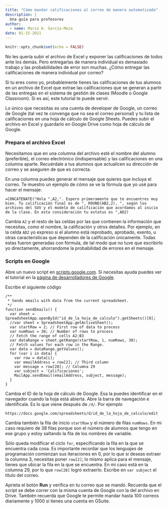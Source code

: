 ```yaml
---
title: "Cómo mandar calificaciones al correo de manera automatizada"
description: |
  Una guía para profesores
author:
  - name: Mario A. García-Meza
date: 01-15-2021
---
```


```r
knitr::opts_chunk$set(echo = FALSE)
```

No les quería subir el archivo de Excel y exponer las calificaciones de todos ante los demás. Pero entregarlas de manera individual es demasiado trabajo y las probabilidades de error son muchas. ¿Cómo entregar las calificaciones de manera individual por correo?

Si tu eres como yo, probablemente tienes las calificaciones de tus alumnos en un archivo de Excel que extrae las calificaciones que se generan a partir de las entregas en el sistema de gestión de clases (Moodle o Google Classroom). Si es así, este tutorial te puede servir.

Lo único que necesitas es una cuenta de developer de Google, un correo de Google (tal vez te convenga que no sea el correo personal) y tu lista de calificaciones en una hoja de cálculo de Google Sheets. Puedes subir el archivo en Excel y guardarlo en Google Drive como hoja de cálculo de Google.

### Prepara el archivo Excel

Necesitamos que en una columna del archivo esté el nombre del alumno (preferible), el correo electrónico (indispensable) y las calificaciones en una columna aparte. Recuérdale a tus alumnos que actualicen su dirección de correo y se aseguren de que es correcta.

En una columna puedes generar el mensaje que quieres que incluya el correo. Te muestro un ejemplo de cómo se ve la fórmula que yo usé para hacer el mensaje:

```
=CONCATENATE("Hola ",A2,". Espero primeramente que te encuentres muy bien. Tu calificación final es de ", ROUND(AB2,2), ", según los archivos del SUV y el modelo de calificación que acordamos al inicio de la clase. En esta consideración tu estatus es ",AD2)
```
Cambia `A2` y el resto de las celdas por las que contienen la información que necesitas, como el nombre, la calificación y otros detalles. Por ejemplo, en la celda `AD2` yo expreso si el alumno está reprobado, aprobado, exento, u otras características que dependen de la calificación únicamente. Todas estas fueron generadas con fórmula, de tal modo que no tuve que escribirlo yo directamente, ahorrandome la probabilidad de errores en el mensaje.


### Scripts en Google


Abre un nuevo script en [scripts.google.com](scripts.google.com). Si necesitas ayuda puedes ver el tutorial en la [página de desarrolladores de Google](https://developers.google.com/apps-script/overview). 

Escribe el siguiente código

```
/**
 * Sends emails with data from the current spreadsheet.
 */
function sendEmails() {
  var sheet = SpreadsheetApp.openById("id_de_la_hoja_de_calculo").getSheets()[0];
  //var sheet = SpreadsheetApp.getActiveSheet();
  var startRow = 2; // First row of data to process
  var numRows = 38; // Number of rows to process
  // Fetch the range of cells A2:B3
  var dataRange = sheet.getRange(startRow, 1, numRows, 30);
  // Fetch values for each row in the Range.
  var data = dataRange.getValues();
  for (var i in data) {
    var row = data[i];
    var emailAddress = row[2]; // Third column
    var message = row[28]; // Columna 29
    var subject = 'Calificaciones';
    MailApp.sendEmail(emailAddress, subject, message);
  }
}
```

Cambia el ID de la hoja de cálculo de Google. Esa la puedes identificar en el navegador cuando la hoja está abierta. Abre la barra de navegación e identifícala. Es lo que viene después de `/d/`. Por ejemplo

```https://docs.google.com/spreadsheets/d/id_de_la_hoja_de_calculo/edit```

Cambia también la fila de inicio `startRow` y el número de filas `numRows`. En mi caso requiero de 38 filas porque son el número de alumnos que tengo en ese grupo y estoy saltando la fila de los nombres de variable.

Sólo queda modificar el ciclo `for`, especificando la fila en la que se encuentra cada cosa. Es importante recordar que los lenguajes de programación comienzan sus iteraciones en 0, por lo que si deseas extraer la columna 3, necesitas poner `row[2]`; lo mismo aplica para el mensaje, tienes que ubicar la fila en la que se encuentra. En mi caso está en la columna 29, por lo que `row[28]` logró extraerlo. Escribe en `var subject` el título del correo.

Aprieta el botón **Run** y verifica en tu correo que se mandó. Recuerda que el script se debe correr con la misma cuenta de Google con la del archivo en Drive. También recuerda que Google te permite mandar hasta 100 correos diariamente y 1000 si tienes una cuenta en GSuite.

